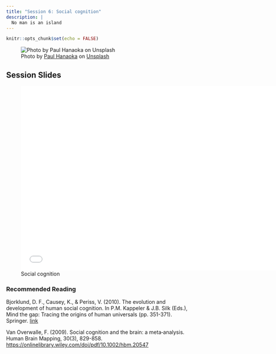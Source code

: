 ```yaml
---
title: "Session 6: Social cognition"
description: |
  No man is an island
---
```


```r
knitr::opts_chunk$set(echo = FALSE)
```

![<span>Photo by <a href="https://unsplash.com/@plhnk?utm_content=creditCopyText&utm_medium=referral&utm_source=unsplash">Paul Hanaoka</a> on <a href="https://unsplash.com/photos/woman-carrying-baby-in-striped-shirt-a104tlUezug?utm_content=creditCopyText&utm_medium=referral&utm_source=unsplash">Unsplash</a></span>](photos/paul-hanaoka-a104tlUezug-unsplash.jpg)

## Session Slides 

![Social cognition](presentations/KPII_session6.pdf){width=700px height=500px}

### Recommended Reading

Bjorklund, D. F., Causey, K., & Periss, V. (2010). The evolution and development of human social cognition. In P.M. Kappeler & J.B. Silk (Eds.), Mind the gap: Tracing the origins of human universals (pp. 351-371). Springer. [link](https://slsp-ubs.primo.exlibrisgroup.com/discovery/openurl?institution=41SLSP_UBS&vid=41SLSP_UBS:live&aulast=Bjorklund&id=doi:10.1007%2F978-3-642-02725-3_17&auinit=DF&atitle=The%20Evolution%20and%20Development%20of%20Human%20Social%20Cognition&sid=google)

Van Overwalle, F. (2009). Social cognition and the brain: a meta‐analysis. Human Brain Mapping, 30(3), 829-858. [https://onlinelibrary.wiley.com/doi/pdf/10.1002/hbm.20547](https://onlinelibrary.wiley.com/doi/pdf/10.1002/hbm.20547)